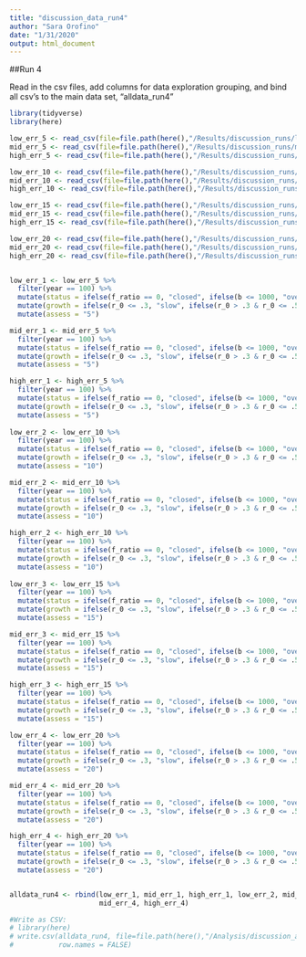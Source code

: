 ```yaml
---
title: "discussion_data_run4"
author: "Sara Orofino"
date: "1/31/2020"
output: html_document
---
```


##Run 4

Read in the csv files, add columns for data exploration grouping, and bind all csv's to the main data set, "alldata_run4"
```r
library(tidyverse)
library(here)
```


```r
low_err_5 <- read_csv(file=file.path(here(),"/Results/discussion_runs/lowerror/run4/lowerr_5_run4.csv"))
mid_err_5 <- read_csv(file=file.path(here(),"/Results/discussion_runs/miderror/run4/miderr_5_run4.csv"))
high_err_5 <- read_csv(file=file.path(here(),"/Results/discussion_runs/higherror/run4/higherr_5_run4.csv"))

low_err_10 <- read_csv(file=file.path(here(),"/Results/discussion_runs/lowerror/run4/lowerr_10_run4.csv"))
mid_err_10 <- read_csv(file=file.path(here(),"/Results/discussion_runs/miderror/run4/miderr_10_run4.csv"))
high_err_10 <- read_csv(file=file.path(here(),"/Results/discussion_runs/higherror/run4/higherr_10_run4.csv"))

low_err_15 <- read_csv(file=file.path(here(),"/Results/discussion_runs/lowerror/run4/lowerr_15_run4.csv"))
mid_err_15 <- read_csv(file=file.path(here(),"/Results/discussion_runs/miderror/run4/miderr_15_run4.csv"))
high_err_15 <- read_csv(file=file.path(here(),"/Results/discussion_runs/higherror/run4/higherr_15_run4.csv"))

low_err_20 <- read_csv(file=file.path(here(),"/Results/discussion_runs/lowerror/run4/lowerr_20_run4.csv"))
mid_err_20 <- read_csv(file=file.path(here(),"/Results/discussion_runs/miderror/run4/miderr_20_run4.csv"))
high_err_20 <- read_csv(file=file.path(here(),"/Results/discussion_runs/higherror/run4/higherr_20_run4.csv"))


low_err_1 <- low_err_5 %>% 
  filter(year == 100) %>% 
  mutate(status = ifelse(f_ratio == 0, "closed", ifelse(b <= 1000, "over", "good"))) %>% 
  mutate(growth = ifelse(r_0 <= .3, "slow", ifelse(r_0 > .3 & r_0 <= .5, "medium", "fast"))) %>% 
  mutate(assess = "5")

mid_err_1 <- mid_err_5 %>% 
  filter(year == 100) %>% 
  mutate(status = ifelse(f_ratio == 0, "closed", ifelse(b <= 1000, "over", "good"))) %>% 
  mutate(growth = ifelse(r_0 <= .3, "slow", ifelse(r_0 > .3 & r_0 <= .5, "medium", "fast"))) %>% 
  mutate(assess = "5")

high_err_1 <- high_err_5 %>% 
  filter(year == 100) %>% 
  mutate(status = ifelse(f_ratio == 0, "closed", ifelse(b <= 1000, "over", "good"))) %>% 
  mutate(growth = ifelse(r_0 <= .3, "slow", ifelse(r_0 > .3 & r_0 <= .5, "medium", "fast"))) %>% 
  mutate(assess = "5")
  
low_err_2 <- low_err_10 %>% 
  filter(year == 100) %>% 
  mutate(status = ifelse(f_ratio == 0, "closed", ifelse(b <= 1000, "over", "good"))) %>% 
  mutate(growth = ifelse(r_0 <= .3, "slow", ifelse(r_0 > .3 & r_0 <= .5, "medium", "fast"))) %>% 
  mutate(assess = "10")

mid_err_2 <- mid_err_10 %>% 
  filter(year == 100) %>% 
  mutate(status = ifelse(f_ratio == 0, "closed", ifelse(b <= 1000, "over", "good"))) %>% 
  mutate(growth = ifelse(r_0 <= .3, "slow", ifelse(r_0 > .3 & r_0 <= .5, "medium", "fast"))) %>% 
  mutate(assess = "10")

high_err_2 <- high_err_10 %>% 
  filter(year == 100) %>% 
  mutate(status = ifelse(f_ratio == 0, "closed", ifelse(b <= 1000, "over", "good"))) %>% 
  mutate(growth = ifelse(r_0 <= .3, "slow", ifelse(r_0 > .3 & r_0 <= .5, "medium", "fast"))) %>% 
  mutate(assess = "10")
  
low_err_3 <- low_err_15 %>% 
  filter(year == 100) %>% 
  mutate(status = ifelse(f_ratio == 0, "closed", ifelse(b <= 1000, "over", "good"))) %>% 
  mutate(growth = ifelse(r_0 <= .3, "slow", ifelse(r_0 > .3 & r_0 <= .5, "medium", "fast"))) %>% 
  mutate(assess = "15")

mid_err_3 <- mid_err_15 %>% 
  filter(year == 100) %>% 
  mutate(status = ifelse(f_ratio == 0, "closed", ifelse(b <= 1000, "over", "good"))) %>% 
  mutate(growth = ifelse(r_0 <= .3, "slow", ifelse(r_0 > .3 & r_0 <= .5, "medium", "fast"))) %>% 
  mutate(assess = "15")

high_err_3 <- high_err_15 %>% 
  filter(year == 100) %>% 
  mutate(status = ifelse(f_ratio == 0, "closed", ifelse(b <= 1000, "over", "good"))) %>% 
  mutate(growth = ifelse(r_0 <= .3, "slow", ifelse(r_0 > .3 & r_0 <= .5, "medium", "fast"))) %>% 
  mutate(assess = "15")

low_err_4 <- low_err_20 %>% 
  filter(year == 100) %>% 
  mutate(status = ifelse(f_ratio == 0, "closed", ifelse(b <= 1000, "over", "good"))) %>% 
  mutate(growth = ifelse(r_0 <= .3, "slow", ifelse(r_0 > .3 & r_0 <= .5, "medium", "fast"))) %>% 
  mutate(assess = "20")

mid_err_4 <- mid_err_20 %>% 
  filter(year == 100) %>% 
  mutate(status = ifelse(f_ratio == 0, "closed", ifelse(b <= 1000, "over", "good"))) %>% 
  mutate(growth = ifelse(r_0 <= .3, "slow", ifelse(r_0 > .3 & r_0 <= .5, "medium", "fast"))) %>% 
  mutate(assess = "20")

high_err_4 <- high_err_20 %>% 
  filter(year == 100) %>% 
  mutate(status = ifelse(f_ratio == 0, "closed", ifelse(b <= 1000, "over", "good"))) %>% 
  mutate(growth = ifelse(r_0 <= .3, "slow", ifelse(r_0 > .3 & r_0 <= .5, "medium", "fast"))) %>% 
  mutate(assess = "20")


alldata_run4 <- rbind(low_err_1, mid_err_1, high_err_1, low_err_2, mid_err_2, high_err_2, low_err_3, mid_err_3, high_err_3, low_err_4,
                      mid_err_4, high_err_4)

#Write as CSV:
# library(here)
# write.csv(alldata_run4, file=file.path(here(),"/Analysis/discussion_analysis/analysis_data/alldata_run4.csv"),
#           row.names = FALSE)

```
